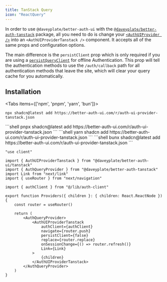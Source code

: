 ```yaml
---
title: TanStack Query
icon: "ReactQuery"
---
```


In order to use `@daveyplate/better-auth-ui` with the [`@daveyplate/better-auth-tanstack`](https://github.com/daveyplate/better-auth-tanstack) package, all you need to do is change your [`<AuthUIProvider />`](/components/auth-ui-provider) into an `<AuthUIProviderTanstack />` component. It accepts all of the same props and configuration options.

The main difference is the `persistClient` prop which is only required if you are using a [`persistQueryClient`](https://tanstack.com/query/latest/docs/framework/react/plugins/persistQueryClient) for offline Authentication. This prop will tell the authentication methods to use the `/auth/callback` path for all authentication methods that leave the site, which will clear your query cache for you automatically.

## Installation

<Tabs items={['npm', 'pnpm', 'yarn', 'bun']}>
  <Tab value="npm">
  ```shell
  npx shadcn@latest add https://better-auth-ui.com/r/auth-ui-provider-tanstack.json
  ```
  </Tab>
  <Tab value="pnpm">
  ```shell
  pnpx shadcn@latest add https://better-auth-ui.com/r/auth-ui-provider-tanstack.json
  ```
  </Tab>
  <Tab value="yarn">
  ```shell
  yarn shadcn add https://better-auth-ui.com/r/auth-ui-provider-tanstack.json
  ```
  </Tab>
  <Tab value="bun">
  ```shell
  bunx shadcn@latest add https://better-auth-ui.com/r/auth-ui-provider-tanstack.json
  ```
  </Tab>
</Tabs>

```tsx title="app/providers.tsx"
"use client"

import { AuthUIProviderTanstack } from "@daveyplate/better-auth-ui/tanstack"
import { AuthQueryProvider } from "@daveyplate/better-auth-tanstack"
import Link from "next/link"
import { useRouter } from "next/navigation"

import { authClient } from "@/lib/auth-client"

export function Providers({ children }: { children: React.ReactNode }) {
    const router = useRouter()

    return (
        <AuthQueryProvider>
            <AuthUIProviderTanstack
                authClient={authClient}
                navigate={router.push}
                persistClient={false}
                replace={router.replace}
                onSessionChange={() => router.refresh()}
                Link={Link}
            >
                {children}
            </AuthUIProviderTanstack>
        </AuthQueryProvider>
    )
}
```
